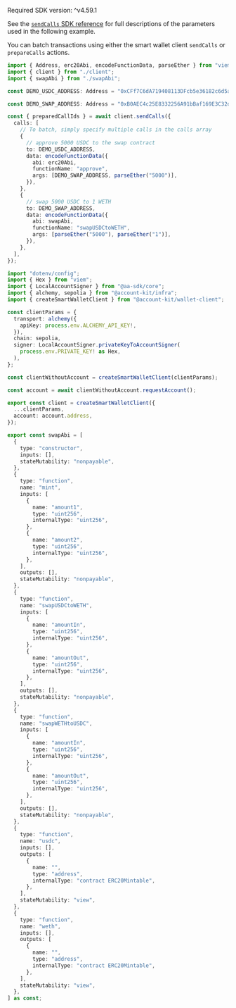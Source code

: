 <Info>Required SDK version: ^v4.59.1</Info>

See the [`sendCalls` SDK
reference](/docs/wallets/reference/account-kit/wallet-client/functions/sendCalls)
for full descriptions of the parameters used in the following example.

You can batch transactions using either the smart wallet client `sendCalls` or `prepareCalls` actions.

<CodeBlocks>

```ts twoslash title="sendCalls.ts"
import { Address, erc20Abi, encodeFunctionData, parseEther } from "viem";
import { client } from "./client";
import { swapAbi } from "./swapAbi";

const DEMO_USDC_ADDRESS: Address = "0xCFf7C6dA719408113DFcb5e36182c6d5aa491443";

const DEMO_SWAP_ADDRESS: Address = "0xB0AEC4c25E8332256A91bBaf169E3C32dfC3C33C";

const { preparedCallIds } = await client.sendCalls({
  calls: [
    // To batch, simply specify multiple calls in the calls array
    {
      // approve 5000 USDC to the swap contract
      to: DEMO_USDC_ADDRESS,
      data: encodeFunctionData({
        abi: erc20Abi,
        functionName: "approve",
        args: [DEMO_SWAP_ADDRESS, parseEther("5000")],
      }),
    },
    {
      // swap 5000 USDC to 1 WETH
      to: DEMO_SWAP_ADDRESS,
      data: encodeFunctionData({
        abi: swapAbi,
        functionName: "swapUSDCtoWETH",
        args: [parseEther("5000"), parseEther("1")],
      }),
    },
  ],
});
```

```ts twoslash title="client.ts"
import "dotenv/config";
import { Hex } from "viem";
import { LocalAccountSigner } from "@aa-sdk/core";
import { alchemy, sepolia } from "@account-kit/infra";
import { createSmartWalletClient } from "@account-kit/wallet-client";

const clientParams = {
  transport: alchemy({
    apiKey: process.env.ALCHEMY_API_KEY!,
  }),
  chain: sepolia,
  signer: LocalAccountSigner.privateKeyToAccountSigner(
    process.env.PRIVATE_KEY! as Hex,
  ),
};

const clientWithoutAccount = createSmartWalletClient(clientParams);

const account = await clientWithoutAccount.requestAccount();

export const client = createSmartWalletClient({
  ...clientParams,
  account: account.address,
});
```

```ts twoslash title="swapAbi.ts"
export const swapAbi = [
  {
    type: "constructor",
    inputs: [],
    stateMutability: "nonpayable",
  },
  {
    type: "function",
    name: "mint",
    inputs: [
      {
        name: "amount1",
        type: "uint256",
        internalType: "uint256",
      },
      {
        name: "amount2",
        type: "uint256",
        internalType: "uint256",
      },
    ],
    outputs: [],
    stateMutability: "nonpayable",
  },
  {
    type: "function",
    name: "swapUSDCtoWETH",
    inputs: [
      {
        name: "amountIn",
        type: "uint256",
        internalType: "uint256",
      },
      {
        name: "amountOut",
        type: "uint256",
        internalType: "uint256",
      },
    ],
    outputs: [],
    stateMutability: "nonpayable",
  },
  {
    type: "function",
    name: "swapWETHtoUSDC",
    inputs: [
      {
        name: "amountIn",
        type: "uint256",
        internalType: "uint256",
      },
      {
        name: "amountOut",
        type: "uint256",
        internalType: "uint256",
      },
    ],
    outputs: [],
    stateMutability: "nonpayable",
  },
  {
    type: "function",
    name: "usdc",
    inputs: [],
    outputs: [
      {
        name: "",
        type: "address",
        internalType: "contract ERC20Mintable",
      },
    ],
    stateMutability: "view",
  },
  {
    type: "function",
    name: "weth",
    inputs: [],
    outputs: [
      {
        name: "",
        type: "address",
        internalType: "contract ERC20Mintable",
      },
    ],
    stateMutability: "view",
  },
] as const;
```

</CodeBlocks>
